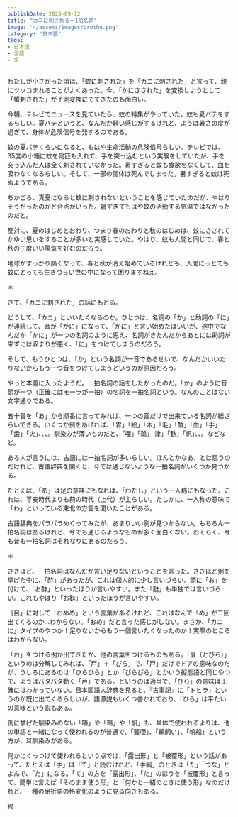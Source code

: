 ```yaml
---
publishDate: 2025-09-12
title: "カニに刺されるー1拍名詞"
image: '~/assets/images/orotho.png'
category: "日本語"
tags:
- 日本語
- 言語
- 虫
---
```


わたしが小さかった頃は、「蚊に刺された」を「カニに刺された」と言って、親にツッコまれることがよくあった。今、「かにさされた」を変換しようとして「蟹刺された」が予測変換にでてきたのも面白い。

今朝、テレビでニュースを見ていたら、蚊の特集がやっていた。蚊も夏バテをするらしい。夏バテというと、なんだか軽い感じがするけれど、ようは暑さの度が過ぎて、身体が危険信号を発するのである。

蚊の夏バテくらいになると、もはや生命活動の危険信号らしい。テレビでは、35度の小箱に蚊を何匹も入れて、手を突っ込むという実験をしていたが、手を突っ込んだ人は全く刺されていなかった。暑すぎると蚊も食欲をなくして、血を吸わなくなるらしい。そして、一部の個体は死んでしまった。暑すぎると蚊は死ぬようである。

ちかごろ、真夏になると蚊に刺されないということを感じていたのだが、やはりそうだったのかと合点がいった。暑すぎてもはや蚊の活動する気温ではなかったのだと。

反対に、夏のはじめとおわり、つまり春のおわりと秋のはじめは、蚊にさされてかゆい思いをすることが多いと実感していた。やはり、蚊も人間と同じで、春と秋の丁度いい陽気を好むのだろう。

地球がすっかり熱くなって、春と秋が消え始めているけれども、人間にっとても蚊にとっても生きづらい世の中になって困りますねえ。

＊

さて、「カニに刺された」の話にもどる。

どうして、「カニ」といいたくなるのか。ひとつは、名詞の「か」と助詞の「に」が連続して、音が「かに」になって、「かに」と言い始めたはいいが、途中でなんだか「かに」が一つの名詞のように思え、名詞がきたんだからあとには助詞が来ずには収まりが悪く、「に」をつけてしまうのだろう。

そして、もうひとつは、「か」という名詞が一音であるせいで、なんだかいいたりないからもう一つ音をつけてしまうというのが原因だろう。

やっと本題に入ったようだ。一拍名詞の話をしたかったのだ。「か」のように音節が一つ（正確にはモーラが一拍）の名詞を一拍名詞という。なんのことはない文字通りである。

五十音を「あ」から順番に言ってみれば、一つの音だけで出来ている名詞が総ざらいできる。いくつか例をあげれば、「胃」「絵」「木」「毛」「酢」「血」「手」「歯」「火」、、、。馴染みが薄いものだと、「唖」「鵜」
津」「麩」「帆」、、。などなど。

ある人が言うには、古語には一拍名詞が多いらしい。ほんとかなあ、とは思うのだけれど、古語辞典を開くと、今では通じないような一拍名詞がいくつか見つかる。

たとえば、「あ」は足の意味にもなれば、「わたし」という一人称にもなった。これは、平安時代よりも前の時代（上代）が主らしい。たしかに、一人称の意味で「わ」といっている東北の方言を聞いたことがある。

古語辞典をパラパラめくってみたが、あまりいい例が見つからない。もちろん一拍名詞はあるけれど、今でも通じるようなものが多く面白くない。おそらく、今も昔も一拍名詞はそれなりにあるのだろう。

＊

さきほど、一拍名詞はなんだか言い足りないということを言った。さきほど例を挙げた中に、「酢」があったが、これは個人的に少し言いづらい。頭に「お」を付けて、「お酢」といったほうが言いやすい。また「麩」も単独では言いづらい。これもやはり「お麩」といったほうが言いやすい。

［目」に対して「おめめ」という言葉があるけれど、これはなんで「め」が二回出てくるのか...わからない。「おめ」だと言った感じがしない。まさか、「カニに」タイプのやつか！足りないからもう一個言いたくなったのか！実際のところはわからない。

「お」をつける例が出てきたが、他の言葉をつけるものもある。「扉（とびら）」というのは分解してみれば、「戸」＋「びら」で、「戸」だけでドアの意味なのだが、うしろにあるのは「ひらひら」とか「びらびら」とかいう擬態語と同じやつで、ようはバタバタ動く「戸」である。というのは適当で、「びら」の意味は正確にはわかっていない。日本国語大辞典を見ると、『古事記』に「トヒラ」というのが既に出てくるらしいが、語源説もいくつ書かれており、「ひら」は平たいの意味という説もある。

例に挙げた馴染みのない「唖」や「鵜」や「帆」も、単体で使われるよりは、他の単語と一緒になって使われるのが普通で、「聾唖」、「鵜飼い」、「帆船」という方が、耳馴染みがある。

何かにくっつけて使われるという点では、「露出形」と「被覆形」という話があって、たとえば「手」は「て」と読むけれど、「手綱」のときは「た」「づな」とよんで、「た」になる。「て」の方を「露出形」、「た」のほうを「被覆形」と言って、簡単に言えば「そのまま使う形」と「何かと一緒のときに使う形」なのだけれど、一種の屈折語の格変化のように見る向きもある。

終